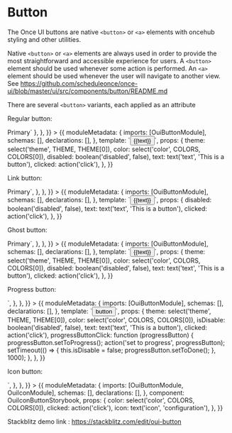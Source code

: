 
<Meta title="Button" />

# Button

The Once UI buttons are native `<button>` or `<a>` elements with oncehub styling and other utilities.

Native `<button>` or `<a>` elements are always used in order to provide the most straightforward and accessible experience for users. A `<button>` element should be used whenever some action is performed. An `<a>` element should be used whenever the user will navigate to another view. See https://github.com/scheduleonce/once-ui/blob/master/ui/src/components/button/README.md

There are several `<button>` variants, each applied as an attribute

Regular button:

<Canvas>
  <Story
    name="Regular"
    parameters={{
      docs: {
        source: { code: `<button oui-button color="primary">Primary</button>` },
      },
    }}
  >
    {{
      moduleMetadata: {
        imports: [OuiButtonModule],
        schemas: [],
        declarations: [],
      },
      template: `<button oui-button [disabled]="disabled" (click)="clicked()" [color]="color" ngClass="{{theme}}">{{text}}</button>`,
      props: {
        theme: select('theme', THEME, THEME[0]),
        color: select('color', COLORS, COLORS[0]),
        disabled: boolean('disabled', false),
        text: text('text', 'This is a button'),
        clicked: action('click'),
      },
    }}
  </Story>
</Canvas>

Link button:

<Canvas>
  <Story
    name="Link"
    parameters={{
      docs: {
        source: {
          code: `<button oui-link-button color="primary">Primary</button>`,
        },
      },
    }}
  >
    {{
      moduleMetadata: {
        imports: [OuiButtonModule],
        schemas: [],
        declarations: [],
      },
      template: `<button oui-link-button [disabled]="disabled" (click)="clicked()">{{text}}</button>`,
      props: {
        disabled: boolean('disabled', false),
        text: text('text', 'This is a button'),
        clicked: action('click'),
      },
    }}
  </Story>
</Canvas>

Ghost button:

<Canvas>
  <Story
    name="Ghost"
    parameters={{
      docs: {
        source: {
          code: `<button oui-ghost-button color="primary">Primary</button>`,
        },
      },
    }}
  >
    {{
      moduleMetadata: {
        imports: [OuiButtonModule],
        schemas: [],
        declarations: [],
      },
      template: `<button oui-ghost-button [disabled]="disabled" ngClass="{{theme}}" (click)="clicked()" [color]="color">{{text}}</button>`,
      props: {
        theme: select('theme', THEME, THEME[0]),
        color: select('color', COLORS, COLORS[0]),
        disabled: boolean('disabled', false),
        text: text('text', 'This is a button'),
        clicked: action('click'),
      },
    }}
  </Story>
</Canvas>

Progress button:

<Canvas>
  <Story
    name="Progress"
    parameters={{
      docs: {
        source: {
          code: `<button #progressButton oui-button [progress]="['Discard','Discarding...','Discarded']"></button>`,
        },
      },
    }}
  >
    {{
      moduleMetadata: {
        imports: [OuiButtonModule],
        schemas: [],
        declarations: [],
      },
      template: `<button
                  #progressButton
                  oui-button
                  progress
                  [color]="color"
                  [disabled]="isDisable"
                  ngClass="{{theme}}"
                  (click)="clicked();progressButtonClick(progressButton)">
                  button
                </button>`,
      props: {
        theme: select('theme', THEME, THEME[0]),
        color: select('color', COLORS, COLORS[0]),
        isDisable: boolean('disabled', false),
        text: text('text', 'This is a button'),
        clicked: action('click'),
        progressButtonClick: function (progressButton) {
          progressButton.setToProgress();
          action('set to progress', progressButton);
          setTimeout(() => {
            this.isDisable = false;
            progressButton.setToDone();
          }, 1000);
        },
      },
    }}
  </Story>
</Canvas>

Icon button:

<Canvas>
  <Story
    name="Icon"
    parameters={{
      docs: {
        source: {
          code: `<button oui-icon-button><oui-icon svgIcon="configuration"></oui-icon></button>`,
        },
      },
    }}
  >
    {{
      moduleMetadata: {
        imports: [OuiButtonModule, OuiIconModule],
        schemas: [],
        declarations: [],
      },
      component: OuiIconButtonStorybook,
      props: {
        color: select('color', COLORS, COLORS[0]),
        clicked: action('click'),
        icon: text('icon', 'configuration'),
      },
    }}
  </Story>
</Canvas>

Stackblitz demo link : https://stackblitz.com/edit/oui-button

<ArgsTable of={OuiButton} />

